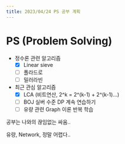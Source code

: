 ```yaml
---
title: 2023/04/24 PS 공부 계획
---
```


# PS (Problem Solving)

- 정수론 관련 알고리즘
  * [x] Linear sieve
  * [ ] 폴라드로
  * [ ] 밀러라빈

- 최근 관심 알고리즘
  * [x] LCA (비트연산, 2^k = 2^(k-1) + 2^(k-1)...)
  * [ ] BOJ 실버 수준 DP 계속 연습하기
  * [ ] 유량 관련 Graph 이론 반복 학습

공부는 나와의 끊임없는 싸움..

유량, Network, 정말 어렵다..


<Comment />
